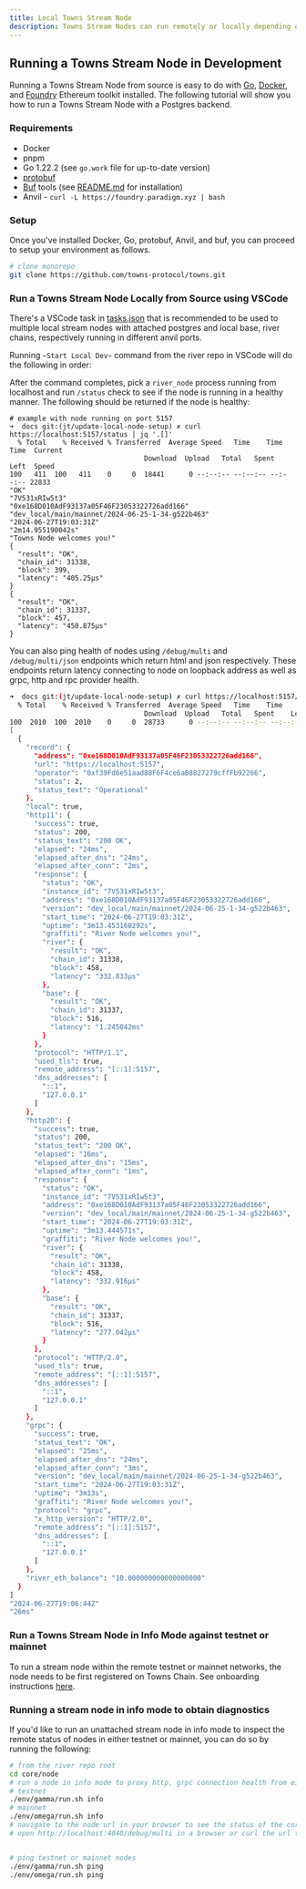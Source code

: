 ```yaml
---
title: Local Towns Stream Node
description: Towns Stream Nodes can run remotely or locally depending on the operator's preferences. The following guide illustrates how to build and run a Towns Stream Node locally for development purposes. Diagnostic tools to gauge the health of local and remote nodes are also discussed here. It is assumed that the node is free standing and therefore not connected to the Towns protocol remote node registry on Base.
---
```


## Running a Towns Stream Node in Development

Running a Towns Stream Node from source is easy to do with [Go](https://go.dev/doc/install), [Docker](https://docs.docker.com/engine/install/), and [Foundry](https://github.com/foundry-rs/foundry) Ethereum toolkit installed. The following tutorial will show you how to run a Towns Stream Node with a Postgres backend.

### Requirements

- Docker
- pnpm
- Go 1.22.2 (see `go.work` file for up-to-date version)
- [protobuf](https://protobuf.dev/)
- [Buf](https://connect.build/docs/go/getting-started/#install-tools) tools (see [README.md](https://github.com/towns-protocol/towns/blob/main/core/node/README.md) for installation)
- Anvil - `curl -L https://foundry.paradigm.xyz | bash`

### Setup

Once you've installed Docker, Go, protobuf, Anvil, and buf, you can proceed to setup your environment as follows.

```bash
# clone monorepo
git clone https://github.com/towns-protocol/towns.git
```

### Run a Towns Stream Node Locally from Source using VSCode

There's a VSCode task in [tasks.json](https://github.com/towns-protocol/towns/blob/main/.vscode/tasks.json#L21) that is recommended to be used to multiple local stream nodes with attached postgres and local base, river chains, respectively running in different anvil ports.

Running `~Start Local Dev~` command from the river repo in VSCode will do the following in order:

<Steps>
<Step title="Check dependency versions"></Step>
<Step title="Upgrade Foundry toolkit"></Step>
<Step title="Run pnpm install"></Step>
<Step title="Build protobufs"></Step>
<Step title="Start Base Chain in anvil"></Step>
<Step title="Start Towns Chain in anvil"></Step>
<Step title="Configure stream nodes"></Step>
<Step title="Start stream nodes with and without entitlements (on separate ports)"></Step>
<Step title="Start xchain binary"></Step>
<Step title="Start protobuf and typescript package watcher"></Step>
</Steps>

After the command completes, pick a `river_node` process running from localhost and run `/status` check to see if the node is running in a healthy manner. The following should be returned if the node is healthy:

```
# example with node running on port 5157
➜  docs git:(jt/update-local-node-setup) ✗ curl https://localhost:5157/status | jq '.[]'
  % Total    % Received % Transferred  Average Speed   Time    Time     Time  Current
                                 Download  Upload   Total   Spent    Left  Speed
100   411  100   411    0     0  18441      0 --:--:-- --:--:-- --:--:-- 22833
"OK"
"7V531xRIw5t3"
"0xe168D010AdF93137a05F46F23053322726add166"
"dev_local/main/mainnet/2024-06-25-1-34-g522b463"
"2024-06-27T19:03:31Z"
"2m14.955190042s"
"Towns Node welcomes you!"
{
  "result": "OK",
  "chain_id": 31338,
  "block": 399,
  "latency": "405.25µs"
}
{
  "result": "OK",
  "chain_id": 31337,
  "block": 457,
  "latency": "450.875µs"
}
```

You can also ping health of nodes using `/debug/multi` and `/debug/multi/json` endpoints which return html and json respectively. These endpoints return latency connecting to node on loopback address as well as grpc, http and rpc provider health.

```bash
➜  docs git:(jt/update-local-node-setup) ✗ curl https://localhost:5157/debug/multi/json | jq '.[]'
  % Total    % Received % Transferred  Average Speed   Time    Time     Time  Current
                                 Download  Upload   Total   Spent    Left  Speed
100  2010  100  2010    0     0  28733      0 --:--:-- --:--:-- --:--:-- 30000
[
  {
    "record": {
      "address": "0xe168D010AdF93137a05F46F23053322726add166",
      "url": "https://localhost:5157",
      "operator": "0xf39Fd6e51aad88F6F4ce6aB8827279cffFb92266",
      "status": 2,
      "status_text": "Operational"
    },
    "local": true,
    "http11": {
      "success": true,
      "status": 200,
      "status_text": "200 OK",
      "elapsed": "24ms",
      "elapsed_after_dns": "24ms",
      "elapsed_after_conn": "2ms",
      "response": {
        "status": "OK",
        "instance_id": "7V531xRIw5t3",
        "address": "0xe168D010AdF93137a05F46F23053322726add166",
        "version": "dev_local/main/mainnet/2024-06-25-1-34-g522b463",
        "start_time": "2024-06-27T19:03:31Z",
        "uptime": "3m13.453168292s",
        "graffiti": "River Node welcomes you!",
        "river": {
          "result": "OK",
          "chain_id": 31338,
          "block": 458,
          "latency": "332.833µs"
        },
        "base": {
          "result": "OK",
          "chain_id": 31337,
          "block": 516,
          "latency": "1.245042ms"
        }
      },
      "protocol": "HTTP/1.1",
      "used_tls": true,
      "remote_address": "[::1]:5157",
      "dns_addresses": [
        "::1",
        "127.0.0.1"
      ]
    },
    "http20": {
      "success": true,
      "status": 200,
      "status_text": "200 OK",
      "elapsed": "16ms",
      "elapsed_after_dns": "15ms",
      "elapsed_after_conn": "1ms",
      "response": {
        "status": "OK",
        "instance_id": "7V531xRIw5t3",
        "address": "0xe168D010AdF93137a05F46F23053322726add166",
        "version": "dev_local/main/mainnet/2024-06-25-1-34-g522b463",
        "start_time": "2024-06-27T19:03:31Z",
        "uptime": "3m13.444571s",
        "graffiti": "River Node welcomes you!",
        "river": {
          "result": "OK",
          "chain_id": 31338,
          "block": 458,
          "latency": "332.916µs"
        },
        "base": {
          "result": "OK",
          "chain_id": 31337,
          "block": 516,
          "latency": "277.042µs"
        }
      },
      "protocol": "HTTP/2.0",
      "used_tls": true,
      "remote_address": "[::1]:5157",
      "dns_addresses": [
        "::1",
        "127.0.0.1"
      ]
    },
    "grpc": {
      "success": true,
      "status_text": "OK",
      "elapsed": "25ms",
      "elapsed_after_dns": "24ms",
      "elapsed_after_conn": "3ms",
      "version": "dev_local/main/mainnet/2024-06-25-1-34-g522b463",
      "start_time": "2024-06-27T19:03:31Z",
      "uptime": "3m13s",
      "graffiti": "River Node welcomes you!",
      "protocol": "grpc",
      "x_http_version": "HTTP/2.0",
      "remote_address": "[::1]:5157",
      "dns_addresses": [
        "::1",
        "127.0.0.1"
      ]
    },
    "river_eth_balance": "10.000000000000000000"
  }
]
"2024-06-27T19:06:44Z"
"26ms"
```


### Run a Towns Stream Node in Info Mode against testnet or mainnet

<Note>To run a stream node within the remote testnet or mainnet networks, the node needs to be first registered on Towns Chain. See onboarding instructions [here](/run/node-operator/system-requirements-installation).</Note>


### Running a stream node in info mode to obtain diagnostics

If you'd like to run an unattached stream node in info mode to inspect the remote status of nodes in either testnet or mainnet, you can do so by running the following:

```bash
# from the river repo root
cd core/node
# run a node in info mode to proxy http, grpc connection health from either testnet or mainnet.
# testnet
./env/gamma/run.sh info
# mainnet
./env/omega/run.sh info
# navigate to the node url in your browser to see the status of the corresponding network's nodes
# open http://localhost:4040/debug/multi in a browser or curl the url to return html


# ping testnet or mainnet nodes
./env/gamma/run.sh ping
./env/omega/run.sh ping
```